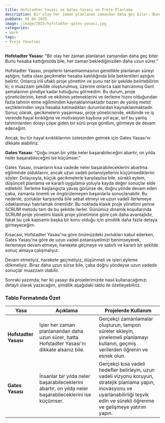 ```yaml
---
title: Hofstadter Yasası ve Gates Yasası ve Proje Planlama 
description: Bir olay her zaman planlanan zamandan daha geç biter. Bunu hesaba kattığınızda bile, her zaman beklediğinizden daha uzun sürer. Hemen okuyun!
pubDate: 09 04 2025
image: /image/2025/hofstadter-gates-yasasi.jpg
categories:
- work
tags:
- Proje Yönetimi
---
```


**Hofstadter Yasası**: "Bir olay her zaman planlanan zamandan daha geç biter. Bunu hesaba kattığınızda bile, her zaman beklediğinizden daha uzun sürer."

Hofstadter Yasası, projelerin tamamlanmasının genellikle planlanan süreyi aştığını, hatta olası gecikmeler hesaba katıldığında bile beklentileri aştığını belirtir. Onlarca irili ufaklı proje yönettim ve şunu net bir şekilde belirtebilirim ki; o muazzam şekilde oluşturulmuş, üzerine onlarca saat harcanmış Gant şemalarının şimdiye kadar tuttuğunu görmedim. Bu durum, proje yöneticilerinin, kendi ve ekibinin yeteneklerini ve ilerleme hızını olduğundan fazla tahmin etme eğiliminden kaynaklanmaktadır bazen de yanlış metot seçtiklerinden veya hesaba katmadıkları durumlardan kaynaklanmaktadır. Sonuç olarak, gecikmelerin yaşanması, proje yöneticisinde, ekibinde ve iş verende hayal kırıklığına ve motivasyon kaybına yol açar, sırf bu yanlış tahminlerden dolayı çöpe giden bir sürü proje gördüm, görmeye de devam edeceğim.

Ancak, bu tür hayal kırıklıklarının üstesinden gelmek için Gates Yasası'nı dikkate alabiliriz.

**Gates Yasası**: "Çoğu insan bir yılda neler başarabileceğini abartır, on yılda neler başarabileceğini ise küçümser."

Gates Yasası, insanların kısa vadede neler başarabileceklerini abartma eğiliminde olduklarını, ancak uzun vadeli potansiyellerini küçümsediklerini söyler. Dolayısıyla, küçük gecikmelerle karşılaşılsa bile, sürekli eylem, düşünceli planlama ve kararlı uygulama yoluyla kayda değer sonuçlar elde edilebilir. İlerleme başlangıçta yavaş görünse de, doğru yönde devam eden çaba, zamanla önemli ve öngörülemeyen başarılarla sonuçlanabilir. Bu nedenle, zorluklar karşısında bile sebat etmeyi ve uzun vadeli ilerlemeye odaklanmayı hatırlamak önemlidir. Bu noktada klasik proje yönetimi yerine SCRUM metodu tam da bu şekilde ilerler. Günümüz dinamik koşullarında SCRUM proje yönetimi klasik proje yönetimine göre çok daha avantajlıdır, fakat bu çok kapsamlı başka bir konu olduğu için şimdilik daha fazla detaya girmeyeceğim.

Kısacası, Hofstadter Yasası'na göre önümüzdeki zorlukları kabul ederken, Gates Yasası'na göre de uzun vadeli potansiyelimizi benimseyerek, ilerlemeye devam etmeye, harekete geçmeye ve sabırlı ve kararlı bir şekilde sonuç almaya çalışmalıyız.

Devam etmeliyiz, harekete geçmeliyiz, düşünmeli ve işleri eyleme dökmeliyiz. Biraz daha uzun sürse bile, çaba doğru yöndeyse uzun vadede sonuçlar muazzam olabilir.

Sonraki yazımda; her iki yasayı da projelerimizde nasıl kullanacağımızı detaylı olarak yazacağım, şimdilik aşağıdaki tablo ile özetleyebiliriz.

### Tablo Formatında Özet

| **Yasa** | **Açıklama** | **Projelerde Kullanım** |
| --- | --- | --- |
| **Hofstadter Yasası** | İşler her zaman planlanandan daha uzun sürer, hatta Hofstadter Yasası'nı dikkate alsanız bile. | Gerçekçi zamanlamalar oluşturun, tampon süreler ekleyin, yinelemeli planlamayı kullanın, geçmiş verilerden öğrenin ve esnek olun. |
| **Gates Yasası** | İnsanlar bir yılda neler başarabileceklerini abartır, on yılda neler başarabileceklerini ise küçümser. | Gerçekçi kısa vadeli hedefler belirleyin, uzun vadeli vizyonu koruyun, stratejik planlama yapın, inovasyonu ve uyarlanabilirliği teşvik edin ve sürekli öğrenme ve gelişmeye yatırım yapın. |